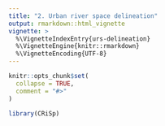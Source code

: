 ```yaml
---
title: "2. Urban river space delineation"
output: rmarkdown::html_vignette
vignette: >
  %\VignetteIndexEntry{urs-delineation}
  %\VignetteEngine{knitr::rmarkdown}
  %\VignetteEncoding{UTF-8}
---
```


```r
knitr::opts_chunk$set(
  collapse = TRUE,
  comment = "#>"
)
```

```r
library(CRiSp)
```
